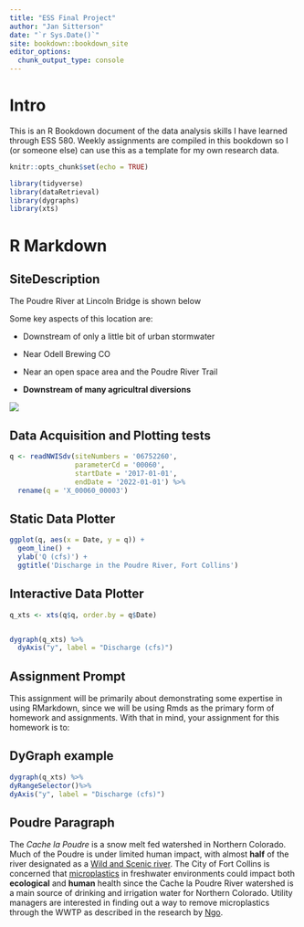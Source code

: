 ```yaml
--- 
title: "ESS Final Project"
author: "Jan Sitterson"
date: "`r Sys.Date()`"
site: bookdown::bookdown_site
editor_options: 
  chunk_output_type: console
---
```

# Intro
This is an R Bookdown document of the data analysis skills I have learned through ESS 580. Weekly assignments are compiled in this bookdown so I (or someone else) can use this as a template for my own research data. 


```r
knitr::opts_chunk$set(echo = TRUE)

library(tidyverse)
library(dataRetrieval)
library(dygraphs)
library(xts)
```


# R Markdown
## SiteDescription
The Poudre River at Lincoln Bridge is shown below

Some key aspects of this location are:

  - Downstream of only a little bit of urban stormwater

  - Near Odell Brewing CO
  
  - Near an open space area and the Poudre River Trail
  
  - **Downstream of many agricultral diversions**



![](https://waterdata.usgs.gov/nwisweb/local/state/co/text/pics/06752260big.jpg)


## Data Acquisition and Plotting tests



```r

q <- readNWISdv(siteNumbers = '06752260',
                parameterCd = '00060',
                startDate = '2017-01-01',
                endDate = '2022-01-01') %>%
  rename(q = 'X_00060_00003')


```



## Static Data Plotter


```r

ggplot(q, aes(x = Date, y = q)) + 
  geom_line() + 
  ylab('Q (cfs)') + 
  ggtitle('Discharge in the Poudre River, Fort Collins')

```


## Interactive Data Plotter


```r

q_xts <- xts(q$q, order.by = q$Date)


dygraph(q_xts) %>%
  dyAxis("y", label = "Discharge (cfs)") 
```



## Assignment Prompt 


This assignment will be primarily about demonstrating some expertise in using
RMarkdown, since we will be using Rmds as the primary form of homework and 
assignments. With that in mind, your assignment for this homework is to:

## DyGraph example 
```r

dygraph(q_xts) %>% 
dyRangeSelector()%>% 
dyAxis("y", label = "Discharge (cfs)") 
``` 
## Poudre Paragraph
The _Cache la Poudre_ is a snow melt fed watershed in Northern Colorado. Much of the Poudre is under limited human impact, with almost __half__ of the river designated as a [Wild and Scenic river](https://www.rivers.gov/wsr-act.php). The City of Fort Collins is concerned that [microplastics](https://oceanservice.noaa.gov/facts/microplastics.html) in freshwater environments could impact both __ecological__ and __human__ health since the Cache la Poudre River watershed is a main source of drinking and irrigation water for Northern Colorado. Utility managers are interested in finding out a way to remove microplastics through the WWTP as described in the research by [Ngo](https://www.sciencedirect.com/science/article/pii/S0269749119337169).

